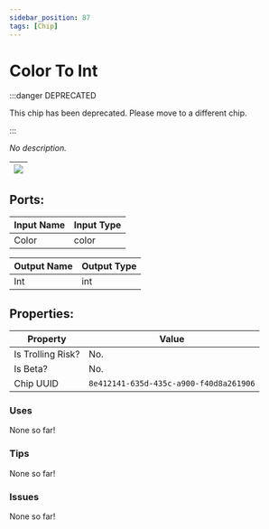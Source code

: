 ```yaml
---
sidebar_position: 87
tags: [Chip]
---
```


# Color To Int
:::danger DEPRECATED

This chip has been deprecated. Please move to a different chip.

:::

*No description.*

| ![](https://images-ext-2.discordapp.net/external/MPmIaQzlEPmgGWlgi-WxBBXt0Bjv_zWPkg1y1f_sy3s/https/www.recroomcircuits.com/image/circuit/absolute-value?width=206&height=108) |
|-----|

## Ports:

| Input Name | Input Type |
|-----------|-----------|
| Color | color |

| Output Name | Output Type |
|-----------|-----------|
| Int | int |

## Properties:

| Property  | Value |
|-------------------|-----------|
| Is Trolling Risk? | No. |
| Is Beta? | No. |
| Chip UUID | `8e412141-635d-435c-a900-f40d8a261906` |

### Uses

None so far!

### Tips

None so far!

### Issues

None so far!
